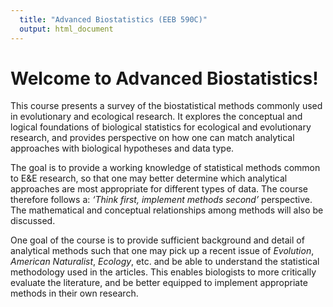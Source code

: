---
  title: "Advanced Biostatistics (EEB 590C)"
  output: html_document
---

# Welcome to Advanced Biostatistics!
  
This course presents a survey of the biostatistical methods commonly used in evolutionary and ecological research. It explores the conceptual and logical foundations of biological statistics for ecological and evolutionary research, and provides perspective on how one can match analytical approaches with biological hypotheses and data type. 

The goal is to provide a working knowledge of statistical methods common to E&E research, so that one may better determine which analytical approaches are most appropriate for different types of data. The course therefore follows a: *‘Think first, implement methods second’* perspective. The mathematical and conceptual relationships among methods will also be discussed. 

One goal of the course is to provide sufficient background and detail of analytical methods such  that one may pick up a recent issue of *Evolution*, *American Naturalist*, *Ecology*, etc. and be able to understand the statistical methodology used in the articles. This enables biologists to more critically evaluate the literature, and be better equipped to implement appropriate methods in their own research.  
